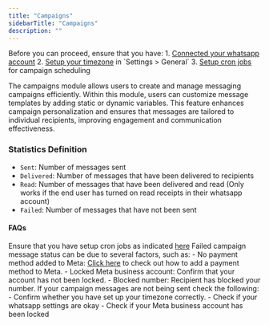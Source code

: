 ```yaml
---
title: "Campaigns"
sidebarTitle: "Campaigns"
description: ""
---
```


<Warning>
    Before you can proceed, ensure that you have: 
    1. <a href="/customer/settings/whatsapp">Connected your whatsapp account</a>
    2. <a href="/customer/settings/general">Setup your timezone</a> in `Settings > General`
    3. <a href="/get-started/installation#cron-jobs-setup">Setup cron jobs</a> for campaign scheduling
</Warning>

The campaigns module allows users to create and manage messaging campaigns efficiently. Within this module, users can customize message templates by adding static or dynamic variables. This feature enhances campaign personalization and ensures that messages are tailored to individual recipients, improving engagement and communication effectiveness.

### Statistics Definition

- `Sent`: Number of messages sent
- `Delivered`:  Number of messages that have been delivered to recipients
- `Read`: Number of messages that have been delivered and read (Only works if the end user has turned on read receipts in their whatsapp account)
- `Failed`: Number of messages that have not been sent 

#### FAQs
<AccordionGroup>
    <Accordion title="Campaign status stays at scheduled?">
        Ensure that you have setup cron jobs as indicated <a href="/get-started/installation#cron-jobs-setup">here</a>
    </Accordion>
    <Accordion title="All campaign message status is failed">
        Failed campaign message status can be due to several factors, such as:
        - No payment method added to Meta: <a href="https://business.facebook.com/settings/whatsapp-business-accounts/">Click here</a> to check out how to add a payment method to Meta.
        - Locked Meta business account: Confirm that your account has not been locked.
        - Blocked number: Recipient has blocked your number.
    </Accordion>
    <Accordion title="Campaign messages are not being sent?">
        If your campaign messages are not being sent check the following:
        - Confirm whether you have set up your timezone correctly.
        - Check if your whatsapp settings are okay
        - Check if your Meta business account has been locked
    </Accordion>
</AccordionGroup>

